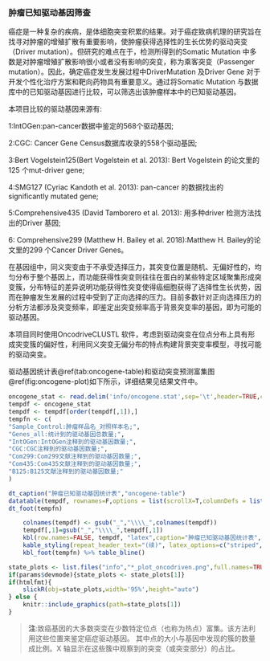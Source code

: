 
### 肿瘤已知驱动基因筛查

癌症是一种复杂的疾病，是体细胞突变积累的结果。对于癌症致病机理的研究旨在找寻对肿瘤的增殖扩散有重要影响，使肿瘤获得选择性的生长优势的驱动突变（Driver mutation）。但研究的难点在于，检测所得到的Somatic Mutation 中多数是对肿瘤增殖扩散影响很小或者没有影响的突变，称为乘客突变（Passenger mutation）。因此，确定癌症发生发展过程中DriverMutation 及Driver Gene 对于开发个性化治疗方案和靶向药物具有重要意义。通过将Somatic Mutation 与数据库中的已知驱动基因进行比较，可以筛选出该肿瘤样本中的已知驱动基因。

本项目比较的驱动基因来源有:

1:IntOGen:pan-cancer数据中鉴定的568个驱动基因;

2:CGC: Cancer Gene Census数据库收录的558个驱动基因;

3:Bert Vogelstein125(Bert Vogelstein et al. 2013): Bert Vogelstein 的论文里的125 个mut-driver gene;

4:SMG127 (Cyriac Kandoth et al. 2013): pan-cancer 的数据找出的significantly mutated gene;

5:Comprehensive435 (David Tamborero et al. 2013): 用多种driver 检测方法找出的Driver 基因;

6: Comprehensive299 (Matthew H. Bailey et al. 2018):Matthew H. Bailey的论文里的299 个Cancer Driver Genes。

在基因组中，同义突变由于不承受选择压力，其突变位置是随机、无偏好性的，均匀分布于整个基因上，而功能获得性突变则往往在蛋白的某些特定区域聚集形成突变簇，分布特征的差异说明功能获得性突变使得癌细胞获得了选择性生长优势，因而在肿瘤发生发展的过程中受到了正向选择的压力。目前多数针对正向选择压力的分析方法都涉及突变频率，即鉴定出突变频率高于背景突变率的基因，即为可能的驱动基因。

本项目同时使用OncodriveCLUSTL 软件，考虑到驱动突变在位点分布上具有形成突变簇的偏好性，利用同义突变无偏分布的特点构建背景突变率模型，寻找可能的驱动突变。

驱动基因统计表\@ref(tab:oncogene-table)和驱动突变预测富集图\@ref(fig:oncogene-plot)如下所示，详细结果见结果文件中。

```r
oncogene_stat <- read.delim('info/oncogene.stat',sep='\t',header=TRUE,check.names = FALSE)
tempdf <- oncogene_stat 
tempdf <- tempdf[order(tempdf[,1]),]
tempfn <- c(
"Sample_Control:肿瘤样品名_对照样本名;",
"Genes_all:统计到的驱动基因总数量;",
"IntOGen:IntOGen注释到的驱动基因数量;",
"CGC:CGC注释到的驱动基因数量;",
"Com299:Com299文献注释到的驱动基因数量;",
"Com435:Com435文献注释到的驱动基因数量;",
"B125:B125文献注释到的驱动基因数量;"
)
```

```r
dt_caption("肿瘤已知驱动基因统计表","oncogene-table")
datatable(tempdf, rownames=F,options = list(scrollX=T,columnDefs = list(list(className = 'dt-center',targets='_all'))))
dt_foot(tempfn)
```

```r
    colnames(tempdf) <- gsub("_","\\\\_",colnames(tempdf))
    tempdf[,1]=gsub("_","\\\\_",tempdf[,1])
    kbl(row.names=FALSE, tempdf, "latex",caption="肿瘤已知驱动基因统计表", booktabs = TRUE, longtable = TRUE, linesep=' ',col.names=linebreak(gsub(" ","\n",colnames(tempdf)),align="c"),escape=FALSE) %>%
    kable_styling(repeat_header_text="(续)", latex_options=c("striped","scale_down","repeat_header"))%>%
    kbl_foot(tempfn) %>% table_bline()
```

```r
state_plots <- list.files("info","*_plot_oncodriven.png",full.names=TRUE)
if(params$devmode){state_plots <- state_plots[1]}
if(htmlfmt){
    slickR(obj=state_plots,width='95%',height="auto")
} else {
    knitr::include_graphics(path=state_plots[1])
}
```

> **注**:致癌基因的大多数突变在少数特定位点（也称为热点）富集。该方法利用这些位置来鉴定癌症驱动基因。
其中点的大小与基因中发现的簇的数量成比例。X 轴显示在这些簇中观察到的突变（或突变部分）的占比。
